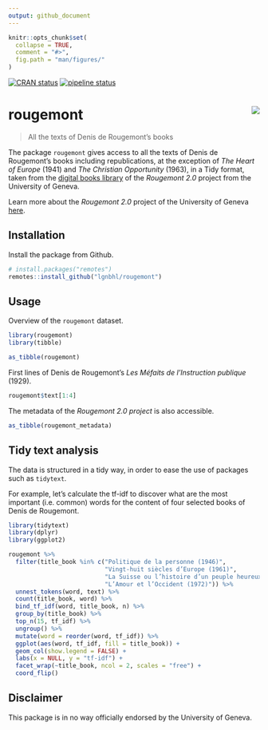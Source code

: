 ```yaml
---
output: github_document
---
```


<!-- README.md is generated from README.Rmd. Please edit that file -->

```r
knitr::opts_chunk$set(
  collapse = TRUE,
  comment = "#>",
  fig.path = "man/figures/"
)
```

[![CRAN status](https://www.r-pkg.org/badges/version/rougemont)](https://CRAN.R-project.org/package=rougemont)
[![pipeline status](https://gitlab.com/lgnbhl/rougemont/badges/master/pipeline.svg)](https://gitlab.com/lgnbhl/rougemont/pipelines)

# rougemont <img src="man/figures/logo.png" align="right" />

> All the texts of Denis de Rougemont's books

The package `rougemont` gives access to all the texts of Denis de Rougemont's books including republications, at the exception of *The Heart of Europe* (1941) and *The Christian Opportunity* (1963), in a Tidy format, taken from the [digital books library](https://www.unige.ch/rougemont/livres/) of the *Rougemont 2.0* project from the University of Geneva.

Learn more about the *Rougemont 2.0* project of the University of Geneva [here](https://www.unige.ch/rougemont/).

## Installation

Install the package from Github.

```r
# install.packages("remotes")
remotes::install_github("lgnbhl/rougemont")
```

## Usage

Overview of the `rougemont` dataset.

```r
library(rougemont)
library(tibble)

as_tibble(rougemont)
```

First lines of Denis de Rougemont's *Les Méfaits de l’Instruction publique* (1929).

```r
rougemont$text[1:4]
```

The metadata of the *Rougemont 2.0 project* is also accessible.

```r
as_tibble(rougemont_metadata)
```

## Tidy text analysis

The data is structured in a tidy way, in order to ease the use of packages such as `tidytext`.

For example, let's calculate the tf-idf to discover what are the most important (i.e. common) words for the content of four selected books of Denis de Rougemont. 

```r
library(tidytext)
library(dplyr)
library(ggplot2)

rougemont %>%
  filter(title_book %in% c("Politique de la personne (1946)", 
                           "Vingt-huit siècles d’Europe (1961)",
                           "La Suisse ou l’histoire d’un peuple heureux (1965)",
                           "L’Amour et l’Occident (1972)")) %>%
  unnest_tokens(word, text) %>%
  count(title_book, word) %>%
  bind_tf_idf(word, title_book, n) %>%
  group_by(title_book) %>% 
  top_n(15, tf_idf) %>% 
  ungroup() %>%
  mutate(word = reorder(word, tf_idf)) %>%
  ggplot(aes(word, tf_idf, fill = title_book)) +
  geom_col(show.legend = FALSE) +
  labs(x = NULL, y = "tf-idf") +
  facet_wrap(~title_book, ncol = 2, scales = "free") +
  coord_flip()
```

## Disclaimer

This package is in no way officially endorsed by the University of Geneva.
